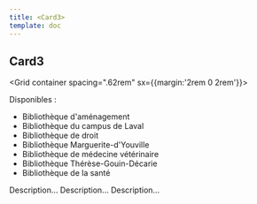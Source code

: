 ```yaml
---
title: <Card3>
template: doc
---
```



<Section>

# Card3

  <Grid container spacing=".62rem" sx={{margin:'2rem 0 2rem'}}>
    <Grid>
      <Card3
        title="Cabines insonorisées"
        Image={image1}
      >
        <p>Disponibles :</p>
        <ul>
          <li>Bibliothèque d'aménagement</li>
          <li>Bibliothèque du campus de Laval</li>
          <li>Bibliothèque de droit</li>
          <li>Bibliothèque Marguerite-d'Youville</li>
          <li>Bibliothèque de médecine vétérinaire</li>
          <li>Bibliothèque Thérèse-Gouin-Décarie</li>
          <li>Bibliothèque de la santé</li>
        </ul>
      </Card3>
    </Grid>
    <Grid>
      <Card3
        title="Achats de licence Adobe Creative Cloud"
        Image={image2}
      >
        Description...
      </Card3>
    </Grid>
    <Grid>
      <Card3
        title="Consulter le répertoire"
        Image={image3}
      >
        Description...
      </Card3>
    </Grid>
    <Grid>
      <Card3
        title="Postes de travail actif"
        Image={image4}
      >
        Description...
      </Card3>
    </Grid>
  </Grid>

</Section>